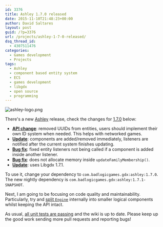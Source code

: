 ```yaml
---
id: 3376
title: Ashley 1.7.0 released
date: 2015-11-10T21:48:23+00:00
author: David Saltares
layout: post
guid: /?p=3376
url: /projects/ashley-1-7-0-released/
dsq_thread_id:
  - 4307511476
categories:
  - Games development
  - Projects
tags:
  - Ashley
  - component based entity system
  - ECS
  - games development
  - libgdx
  - open source
  - programming
---
```


![ashley-logo.png](/img/ashley/ashley-logo.png)

There's a new [Ashley](https://github.com/libgdx/ashley) release, check the changes for
[1.7.0](https://github.com/libgdx/ashley/releases/tag/ashley-1.7.0) below:

* **[API change](https://github.com/libgdx/ashley/issues/182)**: removed UUIDs from entities, users should implement their own ID system when needed. This helps with networked games.
* **[Update](84de67991b343828c668985bd1cd5a4a1309cafa)**: components are added/removed immediately, listeners are notified after the current system finishes updating.
* **[Bug fix](https://github.com/libgdx/ashley/commit/b611dd98e28f4dc15d64b7340c8d507ba29153d5)**: fixed entity listeners not being called if a component is added inside another listener.
* **[Bug fix](https://github.com/libgdx/ashley/commit/9ae5e459b437d7a51bfc48283cf5cd20e82989f9)**: does not allocate memory inside `updateFamilyMembership()`.
* **[Update](https://github.com/libgdx/ashley/commit/4799007c457f714ad9fe0ad606a4a0f25b825ab7)**: uses Libgdx 1.7.1.

To use it, change your dependency to `com.badlogicgames.gdx:ashley:1.7.0`.
The new nightly dependency is `com.badlogicgames.gdx:ashley:1.7.1-SNAPSHOT`.

Next, I am going to be focusing on code quality and maintainability. Particularly, try
and [split `Engine`](https://github.com/libgdx/ashley/issues/178) internally into smaller
logical components whilst keeping the API intact.

As usual, [all unit tests are passing](http://libgdx.badlogicgames.com:8080/job/ashley/)
and the wiki is up to date. Please keep up the good work sending more pull
requests and reporting bugs!